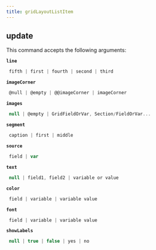 ```yaml
---
title: gridLayoutListItem
---
```


## update

This command accepts the following arguments:

**`line`**
```js filename="type"
 fifth | first | fourth | second | third
```
**`imageCorner`**
```js filename="type"
 @null | @empty | @@imageCorner | imageCorner
```
**`images`**
```js filename="type"
 null | @empty | GridFieldOrVar, Section/FieldOrVar...
```
**`segment`**
```js filename="type"
 caption | first | middle
```
**`source`**
```js filename="type"
 field | var
```
**`text`**
```js filename="type"
 null | field1, field2 | variable or value
```
**`color`**
```js filename="type"
 field | variable | variable value
```
**`font`**
```js filename="type"
 field | variable | variable value
```
**`showLabels`**
```js filename="type"
 null | true | false | yes | no
```

